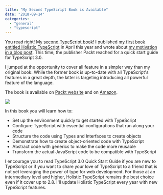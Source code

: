 ```yaml
---
title: "My Second TypeScript Book is Available"
date: "2018-09-14"
categories: 
  - "general"
  - "typescript"
---
```


You read right! My [second TypeScript book](https://www.packtpub.com/application-development/typescript-30-quick-start-guide)! I published [my first book entitled Holistic TypeScript](https://www.amazon.com/Holistic-TypeScript-Patrick-Desjardins/dp/2981311069/) in April this year and wrote about [my motivation in a blog post](why-i-wrote-a-typescript-book). This time, the publisher Packt reached for a quick start guide for TypeScript 3.0.

I jumped at the opportunity to cover all feature in a simpler way than my original book. While the former book is up-to-date with all TypeScript's features in a great depth, the latter is targeting introducing all powerful feature of the language.

The book is available on [Packt website](https://www.packtpub.com/application-development/typescript-30-quick-start-guide) and on [Amazon](https://www.amazon.com/TypeScript-3-0-Quick-Start-Guide/dp/178934557X).

![](/images/blog/TypeScriptQuickGuideBook.png)

In this book you will learn how to:

- Set up the environment quickly to get started with TypeScript
- Configure TypeScript with essential configurations that run along your code
- Structure the code using Types and Interfaces to create objects
- Demonstrate how to create object-oriented code with TypeScript
- Abstract code with generics to make the code more reusable
- Transform the actual JavaScript code to be compatible with TypeScript

I encourage you to read TypeScript 3.0 Quick Start Guide if you are new to TypeScript or if you want to share your love of TypeScript to a friend that is not yet leveraging the power of type for web development. For those at an intermediary level and higher, [Holistic TypeScript](http://typescriptbook.com/) remains the best choice even if it cover up to 2.8. I'll update Holistic TypeScript every year with new TypeScript features.
